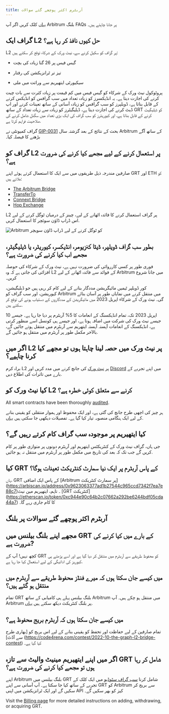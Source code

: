 ```yaml
---
title: آربٹرم اکثر پوچھے گئے سوالات
---
```


[یہاں](#billing-on-arbitrum-faqs) کلک کریں اگر آپ Arbitrum بلنگ FAQs پر جانا چاہتے ہیں۔

## گراف ایک L2 حل کیوں نافذ کر رہا ہے؟

L2 پر گراف کو سکیل کرنے سے، نیٹ ورک کے شرکاء توقع کر سکتے ہیں:

- گیس فیس پر 26 گنا زیادہ کی بچت

- تیز تر ٹرانزیکشن کی رفتار

- سیکیورٹی ایتھیریم سے وراثت میں ملی

پروٹوکول نیٹ ورک کے شرکاء کو گیس فیس میں کم قیمت پر زیادہ کثرت سے بات چیت کرنے کی اجازت دیتا ہے۔ یہ انڈیکسرز کو زیادہ تعداد میں سب گرافس کو انڈیکس کرنے کے قابل بناتا ہے، ڈویلپرز کو سب گرافس کو زیادہ آسانی کے ساتھ تعینات کرنے اور اپ ڈیٹ کرنے کی اجازت دیتا ہے، ڈیلیگیٹرز کو زیادہ سے زیادہ تعداد کے ساتھ GRT کو ڈیلیگیٹ کرنے کے قابل بناتا ہے، اور کیوریٹرز کو سب گراف کی ایک بڑی تعداد میں سگنل شامل کرنے کی صلاحیت فراہم کرتا ہے.

گراف کمیونٹی نے [GIP-0031](https://forum.thegraph.com/t/gip-0031-arbitrum-grt-bridge/3305) بحث کے نتائج کے بعد گزشتہ سال Arbitrum کے ساتھ آگے بڑھنے کا فیصلہ کیا۔

## گراف کو L2 پر استعمال کرنے کے لیے مجھے کیا کرنے کی ضرورت ہے؟

صارفین مندرجہ ذیل طریقوں میں سے ایک کا استعمال کرتے ہوئے اپنے GRT اور ETH کو ملاتے ہیں:

- [The Arbitrum Bridge](https://bridge.arbitrum.io/?l2ChainId=42161)
- [TransferTo](https://transferto.xyz/swap)
- [Connext Bridge](https://bridge.connext.network/)
- [Hop Exchange](https://app.hop.exchange/#/send?token=ETH)

L2 پر گراف استعمال کرنے کا فائدہ اٹھانے کے لیے، چینز کے درمیان ٹوگل کرنے کے لیے اس ڈراپ ڈاؤن سوئچر کا استعمال کریں.

![Arbitrum کو ٹوگل کرنے کے لیے ڈراپ ڈاؤن سویچر](/img/arbitrum-screenshot-toggle.png)

## بطور سب گراف ڈویلپر، ڈیٹا کنزیومر، انڈیکسر، کیوریٹر، یا ڈیلیگیٹر، مجھے اب کیا کرنے کی ضرورت ہے؟

فوری طور پر کسی کارروائی کی ضرورت نہیں ہے، نیٹ ورک کے شرکاء کی حوصلہ افزائی کی جاتی ہے کہ وہ L2 کے فوائد سے فائدہ اٹھانے کے لیے Arbitrum میں جانا شروع کریں۔

کور ڈویلپر ٹیمیں مائیگریشن مددگار بنانے کے لیے کام کر رہی ہیں جو ڈیلیگیشن، کیوریشن، اور سب گراف کو Arbitrum میں منتقل کرنے میں نمایاں طور پر آسان بنائے گی۔ نیٹ ورک کے شرکاء اپریل 2023 میں مائیگریشن کے مددگاروں کے دستیاب ہونے کی توقع کر سکتے ہیں.

10 اپریل 2023 تک، تمام انڈیکسنگ کے انعامات کا 5% آربٹرم پر دیا جا رہا ہے۔ جیسے جیسے نیٹ ورک کی شرکت میں اضافہ ہوتا ہے، اور جیسے ہی کونسل اسے منظور کرتی ہے، انڈیکسنگ کے انعامات آہستہ آہستہ ایتھریم سے آربٹرم میں منتقل ہوتے جائیں گے، بالآخر مکمل طور پر آربٹرم میں منتقل ہو جائیں گے.

## اگر میں L2 پر نیٹ ورک میں حصہ لینا چاہتا ہوں تو مجھے کیا کرنا چاہیے؟

براہ کرم L2 پر [نیٹ ورک](https://testnet.thegraph.com/explorer) کی جانچ کرنے میں مدد کریں اور [Discord](https://discord.gg/graphprotocol) میں اپنے تجربے کے بارے میں تاثرات کی اطلاع دیں.

## کیا نیٹ ورک کو L2 کرنے سے متعلق کوئی خطرہ ہے؟

All smart contracts have been thoroughly [audited](https://github.com/graphprotocol/contracts/blob/main/packages/contracts/audits/OpenZeppelin/2022-07-graph-arbitrum-bridge-audit.pdf).

ہر چیز کی اچھی طرح جانچ کی گئی ہے، اور ایک محفوظ اور ہموار منتقلی کو یقینی بنانے کے لیے ایک ہنگامی منصوبہ تیار کیا گیا ہے۔ تفصیلات دیکھی جا سکتی ہیں [یہاں](https://forum.thegraph.com/t/gip-0037-the-graph-arbitrum-deployment-with-linear-rewards-minted-in-l2/3551#risks-and-security-considerations-20).

## کیا ایتھیریم پر موجودہ سب گراف کام کرتے رہیں گے؟

جی ہاں، گراف نیٹ ورک کے کنٹریکٹس ایتھریم اور آربٹرم دونوں پر متوازی طور پر کام کریں گے جب تک کہ بعد کی تاریخ میں مکمل طور پر آربٹرم میں منتقل نہ ہو جائیں.

## کیا GRT کے پاس آربٹرم پر ایک نیا سمارٹ کنٹریکٹ تعینات ہوگا؟

ہاں، GRT کے پاس ایک اضافی [Arbitrum پر سمارٹ کنٹریکٹ] (https://arbiscan.io/address/0x9623063377ad1b27544c965ccd7342f7ea7e88c7)۔ تاہم، ایتھیریم مین نیٹ [GRT کنٹریکٹ] (https://etherscan.io/token/0xc944e90c64b2c07662a292be6244bdf05cda44a7) کا کام جاری رہے گا۔

## آربٹرم اکثر پوچھے گئے سوالات پر بلنگ

## مجھے اپنے بلنگ بیلنس میں GRT کے بارے میں کیا کرنے کی ضرورت ہے?

کچھ نہیں! آپ کے GRT کو محفوظ طریقے سے آربٹرم میں منتقل کر دیا گیا ہے اور اسے پڑھتے ہی کیوریز کی ادائیگی کے لیے استعمال کیا جا رہا ہے.

## میں کیسے جان سکتا ہوں کہ میرے فنڈز محفوظ طریقے سے آربٹرم میں منتقل ہو گئے ہیں؟

تمام GRT بلنگ بیلنس پہلے ہی کامیابی کے ساتھ Arbitrum میں منتقل ہو چکے ہیں۔ آپ Arbitrum پر بلنگ کنٹریکٹ دیکھ سکتے ہیں [یہاں](https://arbiscan.io/address/0x1B07D3344188908Fb6DEcEac381f3eE63C48477a).

## میں کیسے جان سکتا ہوں کہ آربٹرم بریج محفوظ ہے؟

تمام صارفین کے لیے حفاظت اور تحفظ کو یقینی بنانے کے لیے اس بریج کو [بھاری طرح سے آڈٹ] (https://code4rena.com/contest/2022-10-the-graph-l2-bridge-contest) کیا گیا ہے۔

## اگر میں اپنے ایتھیریم مینیٹ والیٹ سے تازہ GRT شامل کر رہا ہوں تو مجھے کیا کرنے کی ضرورت ہے؟

اپنے Arbitrum بلنگ بیلنس میں GRT شامل کرنا [سب گراف سٹوڈیو](https://thegraph.com/studio/) میں ایک کلک کے تجربے کے ساتھ کیا جا سکتا ہے۔ آپ آسانی سے اپنے GRT کو Arbitrum سے بریج کر سکیں گے اور ایک ٹرانزیکشن میں اپنی API کیز کو بھر سکیں گے۔

Visit the [Billing page](/billing/) for more detailed instructions on adding, withdrawing, or acquiring GRT.
